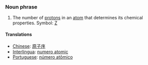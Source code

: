 === Noun phrase ===
#The number of [[proton]]s in an [[atom]] that determines its chemical properties.  Symbol: [[Z]]

==== Translations ====
*[[Chinese]]: [[原子序]]
*[[Interlingua]]: [[numero atomic]]
*[[Portuguese]]: [[número atômico]]